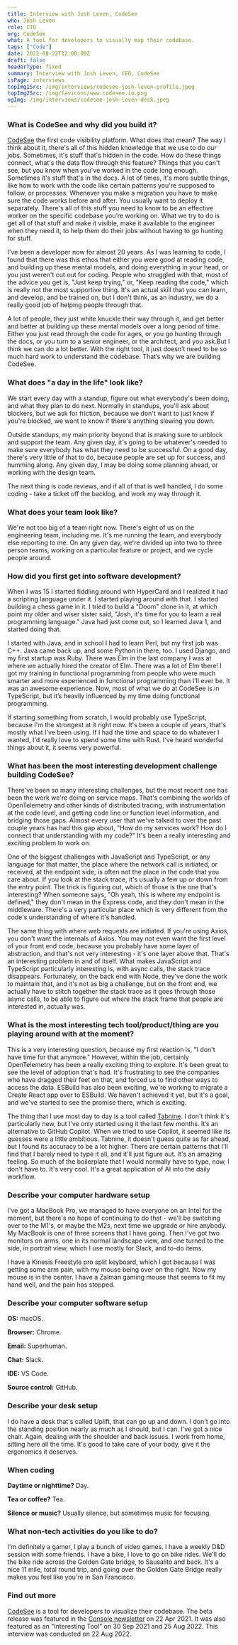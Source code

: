 ```yaml
---
title: Interview with Josh Leven, CodeSee
who: Josh Leven
role: CTO
org: CodeSee
what: A tool for developers to visually map their codebase.
tags: ["Code"]
date: 2022-08-22T12:00:00Z
draft: false
headerType: fixed
summary: Interview with Josh Leven, CEO, CodeSee
isPage: interviews
topImg1Src: /img/interviews/codesee-josh-leven-profile.jpeg
topImg2Src: /img/favicons/www.codesee.io.png
ogImg: /img/interviews/codesee-josh-leven-desk.jpeg
---
```


### What is CodeSee and why did you build it?

[CodeSee](https://www.codesee.io/) the first code visibility platform. What does
that mean? The way I think about it, there's all of this hidden knowledge that
we use to do our jobs. Sometimes, it's stuff that's hidden in the code. How do
these things connect, what's the data flow through this feature? Things that you
can't see, but you know when you've worked in the code long enough. Sometimes
it's stuff that's in the docs. A lot of times, it's more subtle things, like how
to work with the code like certain patterns you're supposed to follow, or
processes. Whenever you make a migration you have to make sure the code works
before and after. You usually want to deploy it separately. There's all of this
stuff you need to know to be an effective worker on the specific codebase you’re
working on. What we try to do is get all of that stuff and make it visible, make
it available to the engineer when they need it, to help them do their jobs
without having to go hunting for stuff.

I've been a developer now for almost 20 years. As I was learning to code, I
found that there was this ethos that either you were good at reading code, and
building up these mental models, and doing everything in your head, or you just
weren't cut out for coding. People who struggled with that, most of the advice
you get is, "Just keep trying," or, "Keep reading the code," which is really not
the most supportive thing. It's an actual skill that you can learn, and develop,
and be trained on, but I don't think, as an industry, we do a really good job of
helping people through that.

A lot of people, they just white knuckle their way through it, and get better
and better at building up these mental models over a long period of time. Either
you just read through the code for ages, or you go hunting through the docs, or
you turn to a senior engineer, or the architect, and you ask.But I think we can
do a lot better. With the right tool, it just doesn’t need to be so much hard
work to understand the codebase. That’s why we are building CodeSee.

### What does "a day in the life" look like?

We start every day with a standup, figure out what everybody's been doing, and
what they plan to do next. Normally in standups, you'll ask about blockers, but
we ask for friction, because we don't want to just know if you're blocked, we
want to know if there's anything slowing you down.

Outside standups, my main priority beyond that is making sure to unblock and
support the team. Any given day, it's going to be whatever's needed to make sure
everybody has what they need to be successful. On a good day, there's very
little of that to do, because people are set up for success, and humming along.
Any given day, I may be doing some planning ahead, or working with the design
team.

The next thing is code reviews, and if all of that is well handled, I do some
coding - take a ticket off the backlog, and work my way through it.

### What does your team look like?

We're not too big of a team right now. There's eight of us on the engineering
team, including me. It's me running the team, and everybody else reporting to
me. On any given day, we're divided up into two to three person teams, working
on a particular feature or project, and we cycle people around.

### How did you first get into software development?

When I was 15 I started fiddling around with HyperCard and I realized it had a
scripting language under it. I started playing around with that. I started
building a chess game in it. I tried to build a "Doom" clone in it, at which
point my older and wiser sister said, "Josh, it's time for you to learn a real
programming language." Java had just come out, so I learned Java 1, and started
doing that.

I started with Java, and in school I had to learn Perl, but my first job was
C++. Java came back up, and some Python in there, too. I used Django, and my
first startup was Ruby. There was Elm in the last company I was at where we
actually hired the creator of Elm. There was a lot of Elm there! I got my
training in functional programming from people who were much smarter and more
experienced in functional programming than I'll ever be. It was an awesome
experience. Now, most of what we do at CodeSee is in TypeScript, but it’s
heavily influenced by my time doing functional programming.

If starting something from scratch, I would probably use TypeScript, because I'm
the strongest at it right now. It's been a couple of years, that's mostly what
I've been using. If I had the time and space to do whatever I wanted, I'd really
love to spend some time with Rust. I've heard wonderful things about it, it
seems very powerful.

### What has been the most interesting development challenge building CodeSee?

There've been so many interesting challenges, but the most recent one has been
the work we're doing on service maps. That's combining the worlds of
OpenTelemetry and other kinds of distributed tracing, with instrumentation at
the code level, and getting code line or function level information, and
bridging those gaps. Almost every user that we've talked to over the past couple
years has had this gap about, "How do my services work? How do I connect that
understanding with my code?" It's been a really interesting and exciting problem
to work on.

One of the biggest challenges with JavaScript and TypeScript, or any language
for that matter, the place where the network call is initiated, or received, at
the endpoint side, is often not the place in the code that you care about. If
you look at the stack trace, it's usually a few up or down from the entry point.
The trick is figuring out, which of those is the one that's interesting? When
someone says, "Oh yeah, this is where my endpoint is defined," they don't mean
in the Express code, and they don't mean in the middleware. There's a very
particular place which is very different from the code's understanding of where
it's handled.

The same thing with where web requests are initiated. If you're using Axios, you
don't want the internals of Axios. You may not even want the first level of your
front end code, because you probably have some layer of abstraction, and that's
not very interesting - it's one layer above that. That's an interesting problem
in and of itself. What makes JavaScript and TypeScript particularly interesting
is, with async calls, the stack trace disappears. Fortunately, on the back end
with Node, they've done the work to maintain that, and it's not as big a
challenge, but on the front end, we actually have to stitch together the stack
trace as it goes through those async calls, to be able to figure out where the
stack frame that people are interested in, actually was.

### What is the most interesting tech tool/product/thing are you playing around with at the moment?

This is a very interesting question, because my first reaction is, "I don't have
time for that anymore." However, within the job, certainly OpenTelemetry has
been a really exciting thing to explore. It's been great to see the level of
adoption that's had. It's frustrating to see the companies who have dragged
their feet on that, and forced us to find other ways to access the data. ESBuild
has also been exciting, we're working to migrate a Create React app over to
ESBuild. We haven't achieved it yet, but it's a goal, and we've started to see
the promise there, which is exciting.

The thing that I use most day to day is a tool called
[Tabnine](https://www.tabnine.com/). I don't think it's particularly new, but
I've only started using it the last few months. It’s an alternative to GitHub
Copilot. When we tried to use Copilot, it seemed like its guesses were a little
ambitious. Tabnine, it doesn't guess quite as far ahead, but I found its
accuracy to be a lot higher. There are certain patterns that I'll find that I
barely need to type it all, and it'll just figure out. It's an amazing feeling.
So much of the boilerplate that I would normally have to type, now, I don't have
to. It's very cool. It's a great application of AI into the daily workflow.

### Describe your computer hardware setup

I've got a MacBook Pro, we managed to have everyone on an Intel for the moment,
but there's no hope of continuing to do that - we'll be switching over to the
M1's, or maybe the M2s, next time we upgrade or hire anybody. My MacBook is one
of three screens that I have going. Then I've got two monitors on arms, one in
its normal landscape view, and one turned to the side, in portrait view, which I
use mostly for Slack, and to-do items.

I have a Kinesis Freestyle pro split keyboard, which I got because I was getting
some arm pain, with my mouse being over on the right. Now my mouse is in the
center. I have a Zalman gaming mouse that seems to fit my hand well, and the
pain has stopped.

### Describe your computer software setup

**OS:** macOS.

**Browser:** Chrome.

**Email:** Superhuman.

**Chat:** Slack.

**IDE:** VS Code.

**Source control:** GitHub.

### Describe your desk setup

<ImageProvider center src="/img/interviews/codesee-josh-leven-desk.jpeg" alt="The desk of Josh Leven, CodeSee" />

I do have a desk that's called Uplift, that can go up and down. I don't go into
the standing position nearly as much as I should, but I can. I've got a nice
chair. Again, dealing with the shoulder and back issues. I work from home,
sitting here all the time. It's good to take care of your body, give it the
ergonomics it deserves.

### When coding

**Daytime or nighttime?** Day.

**Tea or coffee?** Tea.

**Silence or music?** Usually silence, but sometimes music for focusing.

### What non-tech activities do you like to do?

I'm definitely a gamer, I play a bunch of video games. I have a weekly D&D
session with some friends. I have a bike, I love to go on bike rides. We'll do
the bike ride across the Golden Gate bridge, to Sausalito and back. It's a nice
11 mile, total round trip, and going over the Golden Gate Bridge really makes
you feel like you're in San Francisco.

### Find out more

[CodeSee](https://www.codesee.io/) is a tool for developers to visualize their
codebase. The beta release was featured in the [Console
newsletter](https://console.dev) on 22 Apr 2021. It was also featured as an
"Interesting Tool" on 30 Sep 2021 and 25 Aug 2022. This interview was conducted
on 22 Aug 2022.
